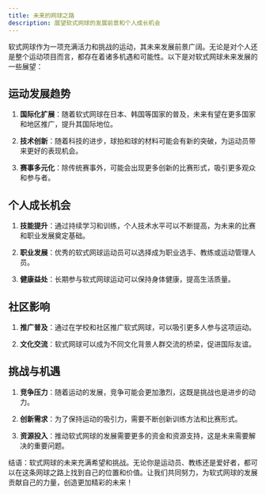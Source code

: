 ```yaml
---
title: 未来的网球之路
description: 展望软式网球的发展前景和个人成长机会
---
```


软式网球作为一项充满活力和挑战的运动，其未来发展前景广阔。无论是对个人还是整个运动项目而言，都存在着诸多机遇和可能性。以下是对软式网球未来发展的一些展望：

## 运动发展趋势

1. **国际化扩展**：随着软式网球在日本、韩国等国家的普及，未来有望在更多国家和地区推广，提升其国际地位。

2. **技术创新**：随着科技的进步，球拍和球的材料可能会有新的突破，为运动员带来更好的表现机会。

3. **赛事多元化**：除传统赛事外，可能会出现更多创新的比赛形式，吸引更多观众和参与者。

## 个人成长机会

1. **技能提升**：通过持续学习和训练，个人技术水平可以不断提高，为未来的比赛和职业发展奠定基础。

2. **职业发展**：优秀的软式网球运动员可以选择成为职业选手、教练或运动管理人员。

3. **健康益处**：长期参与软式网球运动可以保持身体健康，提高生活质量。

## 社区影响

1. **推广普及**：通过在学校和社区推广软式网球，可以吸引更多人参与这项运动。

2. **文化交流**：软式网球可以成为不同文化背景人群交流的桥梁，促进国际友谊。

## 挑战与机遇

1. **竞争压力**：随着运动的发展，竞争可能会更加激烈，这既是挑战也是进步的动力。

2. **创新需求**：为了保持运动的吸引力，需要不断创新训练方法和比赛形式。

3. **资源投入**：推动软式网球的发展需要更多的资金和资源支持，这是未来需要解决的重要问题。

结语：软式网球的未来充满希望和挑战。无论你是运动员、教练还是爱好者，都可以在这条网球之路上找到自己的位置和价值。让我们共同努力，为软式网球的发展贡献自己的力量，创造更加精彩的未来！
